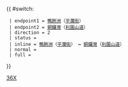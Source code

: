 {{ #switch: {{{format|}}}
  | endpoint1 = [[鴨脷洲]]（[[平瀾街]]）
  | endpoint2 = [[銅鑼灣]]（[[利園山道]]）
  | direction = 2
  | status = 
  | inline = [[鴨脷洲]]（[[平瀾街]]） ↔ [[銅鑼灣]]（[[利園山道]]）
  | normal =
  | full =
}}
<noinclude>[[Category:港島專線小巴路線模板|36X]]</noinclude>